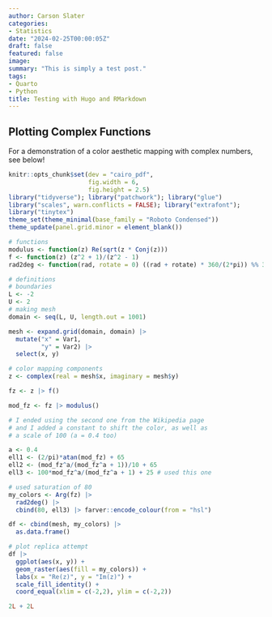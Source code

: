 ```yaml
---
author: Carson Slater
categories:
- Statistics
date: "2024-02-25T00:00:05Z"
draft: false
featured: false
image:
summary: "This is simply a test post."
tags:
- Quarto
- Python
title: Testing with Hugo and RMarkdown
---
```

## Plotting Complex Functions

For a demonstration of a color aesthetic mapping with complex numbers, see below!

```r
knitr::opts_chunk$set(dev = "cairo_pdf",
                      fig.width = 6,
                      fig.height = 2.5)
library("tidyverse"); library("patchwork"); library("glue")
library("scales", warn.conflicts = FALSE); library("extrafont");
library("tinytex")
theme_set(theme_minimal(base_family = "Roboto Condensed")) 
theme_update(panel.grid.minor = element_blank())
```

```r
# functions
modulus <- function(z) Re(sqrt(z * Conj(z)))
f <- function(z) (z^2 + 1)/(z^2 - 1)
rad2deg <- function(rad, rotate = 0) ((rad + rotate) * 360/(2*pi)) %% 360

# definitions
# boundaries
L <- -2
U <- 2
# making mesh
domain <- seq(L, U, length.out = 1001)

mesh <- expand.grid(domain, domain) |> 
  mutate("x" = Var1, 
         "y" = Var2) |> 
  select(x, y)

# color mapping components
z <- complex(real = mesh$x, imaginary = mesh$y)

fz <- z |> f()

mod_fz <- fz |> modulus()

# I ended using the second one from the Wikipedia page 
# and I added a constant to shift the color, as well as
# a scale of 100 (a = 0.4 too)

a <- 0.4
ell1 <- (2/pi)*atan(mod_fz) + 65
ell2 <- (mod_fz^a/(mod_fz^a + 1))/10 + 65 
ell3 <- 100*mod_fz^a/(mod_fz^a + 1) + 25 # used this one 

# used saturation of 80
my_colors <- Arg(fz) |>
  rad2deg() |>
  cbind(80, ell3) |> farver::encode_colour(from = "hsl")

df <- cbind(mesh, my_colors) |>
  as.data.frame()
```

```r
# plot replica attempt
df |>
  ggplot(aes(x, y)) +
  geom_raster(aes(fill = my_colors)) + 
  labs(x = "Re(z)", y = "Im(z)") +
  scale_fill_identity() +
  coord_equal(xlim = c(-2,2), ylim = c(-2,2))
```

```r
2L + 2L
```

